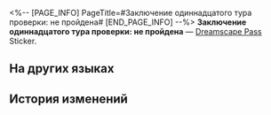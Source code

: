<%-- [PAGE_INFO]
PageTitle=#Заключение одиннадцатого тура проверки: не пройдена#
[END_PAGE_INFO] --%>
{{Предмет Инфобокс
|id          = 223633
|Изображение = Dreamscape Pass Sticker Text.png
|Тип         = Dreamscape Pass Sticker
|Тип2        = Сошки великих грёз Stickers
|Инвентарь   = 
|Редкость    = 4
|Эффект      = 
|Описание    = Пронумерованные наклейки, используемые для украшения дневника сновидений. Бывают самыми разными.
|Источник1   = [[Узнайте о пессимистичной стороне Лео, главы охраны Резиденции утренней росы]]
}}
{{Описание|«Причина: господин Воскресенье категорически отклонил предложение использовать опавшие листья вместо перьев для визуальных эффектов. Требуется сменить проект».}}
'''Заключение одиннадцатого тура проверки: не пройдена''' — [[Dreamscape Pass]] Sticker.

==На других языках==
{{На других языках
|en   = Conclusion of the 11th Round of Inspection: Failed
|zhs  = 第11轮验收会议结论：不通过
|zht  = 第十一輪驗收會議結論：不通過
|ja   = 第11回検証会議の結論：不合格
|ko   = 제11차 검수 회의 결과: 불합격
|es   = Conclusión de la ronda 11 de inspección: Suspendido
|fr   = Conclusion de la 11ᵉ réunion&nbsp;: Non validé
|ru   = Заключение одиннадцатого тура проверки: не пройдена
|th   = ผลสรุปการประชุมเพื่อตรวจรับรอบที่ 11: ไม่ผ่าน
|vi   = Kết luận họp nghiệm thu lần 11: không đạt
|de   = Fazit der 11. Inspektionskonferenz: Abgelehnt
|id   = Kesimpulan Inspeksi Ronde 11: Tidak Lulus
|pt   = Conclusão da 11ª Rodada de Inspeções: Reprovado
}}

==История изменений==
{{История изменений|3.5}}